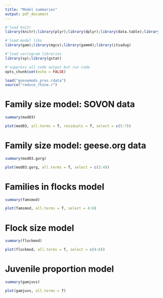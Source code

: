 ```yaml
---
title: "Model summaries"
output: pdf_document
---
```


```r
#'load knitr
library(knitr);library(plyr);library(dplyr);library(data.table);library(purrr);library(ggplot2)

#'load model libs
library(gam);library(mgcv);library(gamm4);library(itsadug)

#'load variogram libraries
library(sp);library(gstat)

#'suppress all code output but run code
opts_chunk$set(echo = FALSE)
```

```r
load("goosemods_pres.rdata")
source("reduce_rhine.r")
```

# Family size model: SOVON data

```r
summary(mod03)
```

```r
plot(mod03, all.terms = T, residuals = T, select = c(5:7))
```


# Family size model: geese.org data

```r
summary(mod03.gorg)
```

```r
plot(mod03.gorg, all.terms = T, select = c(3:4))
```



# Families in flocks model

```r
summary(famsmod)
```

```r
plot(famsmod, all.terms = T, select = 4:6)
```


# Flock size model

```r
summary(flockmod)
```
```r
plot(flockmod, all.terms = T, select = c(4:6))
```


# Juvenile proportion model

```r
summary(gamjuvs)
```

```r
plot(gamjuvs, all.terms = T)
```

